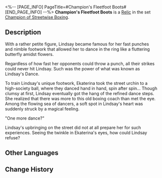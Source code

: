 <%-- [PAGE_INFO]
PageTitle=#Champion's Fleetfoot Boots#
[END_PAGE_INFO] --%>
{{Relic Infobox
|id        = 61054
|image     = Item Champion's Fleetfoot Boots.png{{subst:void|<!--$UPLOAD:<<SpriteOutput/RelicFigures/IconRelic_105_4.png>-<Item Champion's Fleetfoot Boots.png>-<Relic Icons>>-->}}
|set       = Champion of Streetwise Boxing
|piece     = Feet
|mentions  = 
}}
{{Description|Intricately crafted from leather and mesh, the combination of a thick insole and thin outsole ensures the wearer can be agile on their feet.}}
'''Champion's Fleetfoot Boots''' is a [[Relic]] in the set [[Champion of Streetwise Boxing]].

==Description==
With a rather petite figure, Lindsay became famous for her fast punches and nimble footwork that allowed her to dance in the ring like a fluttering butterfly amidst flowers.

Regardless of how fast her opponents could throw a punch, all their strikes could never hit Lindsay. Such was the power of what was known as Lindsay's Dance.

To train Lindsay's unique footwork, Ekaterina took the street urchin to a high-society ball, where they danced hand in hand, spin after spin... Though clumsy at first, Lindsay eventually got the hang of the refined dance steps. She realized that there was more to this old boxing coach than met the eye. Among the flowing sea of dancers, a soft spot in Lindsay's heart was suddenly struck by a magical feeling.

"One more dance?"

Lindsay's upbringing on the street did not at all prepare her for such experiences. Seeing the twinkle in Ekaterina's eyes, how could Lindsay refuse?

==Other Languages==
{{Other Languages
|en   = Champion's Fleetfoot Boots
|zhs  = 拳王的弧步战靴
|zht  = 拳王的弧步戰靴
|ja   = チャンピオンの{{Rubi|弧歩|こほ}}シューズ
|ko   = 격투왕의 휘어진 스텝 부츠
|es   = Botas flexibles de la campeona
|fr   = Bottes de championne
|ru   = Боксёрки чемпиона
|th   = Champion's Fleetfoot Boots
|vi   = Giày Bước Nhảy Của Quyền Vương
|de   = Leichtfüßige Stiefel des Champions
|id   = Champion's Fleetfoot Boots
|pt   = Botas Ligeiras da Campeã
}}

==Change History==
{{Change History|1.0}}